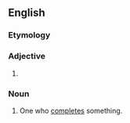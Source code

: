{{also|compléter}}

==English==

===Etymology===
{{suffix|en|complete|er}}

===Adjective===
{{head|en|adjective comparative form}}

# {{en-comparative of|complete}}

===Noun===
{{en-noun}}

# One who [[complete]]s something.